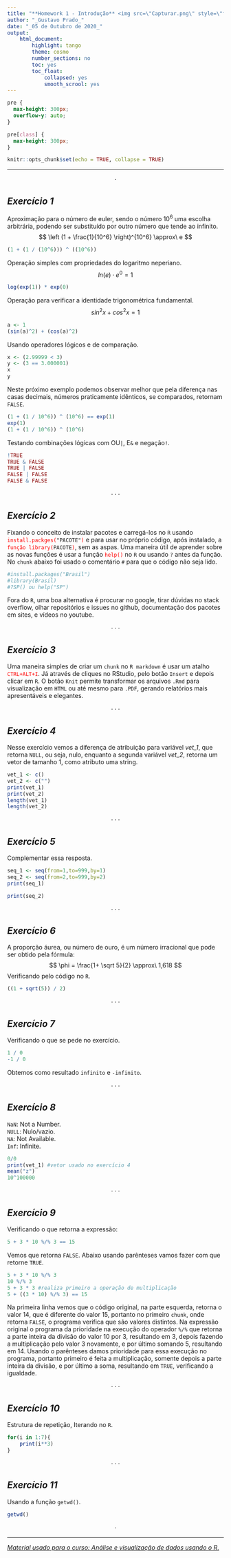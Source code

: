 ```yaml
---
title: "**Homework 1 - Introdução** <img src=\"Capturar.png\" style=\"float: right;\"/> "
author: "_Gustavo Prado_"
date: "_05 de Outubro de 2020_"
output: 
    html_document:
        highlight: tango
        theme: cosmo
        number_sections: no
        toc: yes
        toc_float:
            collapsed: yes
            smooth_scrool: yes
---
```


```css
pre {
  max-height: 300px;
  overflow-y: auto;
}

pre[class] {
  max-height: 300px;
}
```

```r
knitr::opts_chunk$set(echo = TRUE, collapse = TRUE)
```

---

$$ \cdot $$ 

## *Exercício 1*
Aproximação para o número de euler, sendo o número $10^6$ uma escolha arbitrária, podendo ser substituído por outro número que tende ao infinito.
$$ \left (1 + \frac{1}{10^6} \right)^{10^6} \approx\ e $$

```r
(1 + (1 / (10^6))) ^ ((10^6))
```
  
Operação simples com propriedades do logaritmo neperiano.
$$ ln(e) \cdot e^0 = 1$$
```r
log(exp(1)) * exp(0)
```
  
Operação para verificar a identidade trigonométrica fundamental.
$$ sin^2x + cos^2x = 1$$
```r
a <- 1
(sin(a)^2) + (cos(a)^2)
```
  
Usando operadores lógicos e de comparação.
```r
x <- (2.99999 < 3)
y <- (3 == 3.000001)
x
y
```
  
Neste próximo exemplo podemos observar melhor que pela diferença nas casas decimais, números praticamente idênticos, se comparados, retornam `FALSE`. 
```r
(1 + (1 / 10^6)) ^ (10^6) == exp(1)
exp(1)
(1 + (1 / 10^6)) ^ (10^6)
```
  
Testando combinações lógicas com OU`|`, E`&` e negação`!`.
```r
!TRUE
TRUE & FALSE
TRUE | FALSE
FALSE | FALSE
FALSE & FALSE
```

$$ \cdot\cdot\cdot $$ 
  
## *Exercício 2*
Fixando o conceito de instalar pacotes e carregá-los no `R` usando <span style="color:red">`install.packges(`</span>`"PACOTE"`<span style="color:red">`)`</span> e para usar no próprio código, após instalado, a <span style="color:red">`função library(`</span>`PACOTE`<span style="color:red">`)`</span>, sem as aspas. Uma maneira útil de aprender sobre as novas funções é usar a função <span style="color:red">`help()`</span> no `R` ou usando `?` antes da função.
No `chunk` abaixo foi usado o comentário `#` para que o código não seja lido.
```r
#install.packages("Brasil")
#library(Brasil)
#?SP() ou help("SP")
```

Fora do `R`, uma boa alternativa é procurar no google, tirar dúvidas no stack overflow, olhar repositórios e issues no github, documentação dos pacotes em sites, e vídeos no youtube.

$$ \cdot\cdot\cdot $$   
  
## *Exercício 3* 
Uma maneira simples de criar um `chunk` no `R markdown` é usar um atalho <span style="color:red">`CTRL+ALT+I`</span>. Já através de cliques no RStudio, pelo botão `Insert` e depois clicar em `R`. O botão `Knit` permite transformar os arquivos `.Rmd` para visualização em `HTML` ou até mesmo para `.PDF`, gerando relatórios mais apresentáveis e elegantes.

$$ \cdot\cdot\cdot $$  
  
## *Exercício 4*
Nesse exercício vemos a diferença de atribuição para variável *vet_1*, que retorna `NULL`, ou seja, nulo, enquanto a segunda variável *vet_2*, retorna um vetor de tamanho 1, como atributo uma string.
```r
vet_1 <- c()
vet_2 <- c("")
print(vet_1)
print(vet_2)
length(vet_1)
length(vet_2)
```

$$ \cdot\cdot\cdot $$   
  
## *Exercício 5*
Complementar essa resposta.
```r
seq_1 <- seq(from=1,to=999,by=1)
seq_2 <- seq(from=2,to=999,by=2)
print(seq_1)
```

```r
print(seq_2)
```


$$ \cdot\cdot\cdot $$   
  
## *Exercício 6*
A proporção áurea, ou número de ouro, é um número irracional que pode ser obtido pela fórmula:
$$ \phi = \frac{1+ \sqrt 5}{2} \approx\ 1,618 $$
Verificando pelo código no `R`.
```r
((1 + sqrt(5)) / 2)
```

$$ \cdot\cdot\cdot $$   
  
## *Exercício 7* 
Verificando o que se pede no exercício.
```r
1 / 0
-1 / 0
```
Obtemos como resultado `infinito` e `-infinito`.

$$ \cdot\cdot\cdot $$   
  
## *Exercício 8* 
`NaN`: Not a Number.  
`NULL`: Nulo/vazio.  
`NA`: Not Available.  
`Inf`: Infinite.
```r
0/0
print(vet_1) #vetor usado no exercício 4
mean("z")
10^100000

```

$$ \cdot\cdot\cdot $$   
  
## *Exercício 9* 
Verificando o que retorna a expressão:
```r
5 + 3 * 10 %/% 3 == 15
```
Vemos que retorna `FALSE`. Abaixo usando parênteses vamos fazer com que retorne `TRUE`.
```r
5 + 3 * 10 %/% 3
10 %/% 3
5 + 3 * 3 #realiza primeiro a operação de multiplicação
5 + ((3 * 10) %/% 3) == 15
```
Na primeira linha vemos que o código original, na parte esquerda, retorna o valor 14, que é diferente do valor 15, portanto no primeiro `chunk`, onde retorna `FALSE`, o programa verifica que são valores distintos. Na expressão original o programa da prioridade na execução do operador `%/%` que retorna a parte inteira da divisão do valor 10 por 3, resultando em 3, depois fazendo a multiplicação pelo valor 3 novamente, e por último somando 5, resultando em 14. Usando o parênteses damos prioridade para essa execução no programa, portanto primeiro é feita a multiplicação, somente depois a parte inteira da divisão, e por último a soma, resultando em `TRUE`, verificando a igualdade.

$$ \cdot\cdot\cdot $$   
  
## *Exercício 10*
Estrutura de repetição, Iterando no `R`.
```r
for(i in 1:7){
    print(i**3)
}
```

$$ \cdot\cdot\cdot $$   
  
## *Exercício 11* 
Usando a função `getwd()`.
```r
getwd()
```

$$ \cdot $$ 

---
  
*<u>Material usado para o curso: Análise e visualização de dados usando o R.</u>*
<br>